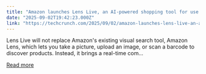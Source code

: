 ```yaml
---
title: "Amazon launches Lens Live, an AI-powered shopping tool for use in the real world"
date: "2025-09-02T19:42:23.000Z"
link: "https://techcrunch.com/2025/09/02/amazon-launches-lens-live-an-ai-powered-shopping-tool-for-use-in-the-real-world/"
---
```


Lens Live will not replace Amazon's existing visual search tool, Amazon Lens, which lets you take a picture, upload an image, or scan a barcode to discover products. Instead, it brings a real-time com...

[Read more](https://techcrunch.com/2025/09/02/amazon-launches-lens-live-an-ai-powered-shopping-tool-for-use-in-the-real-world/)

